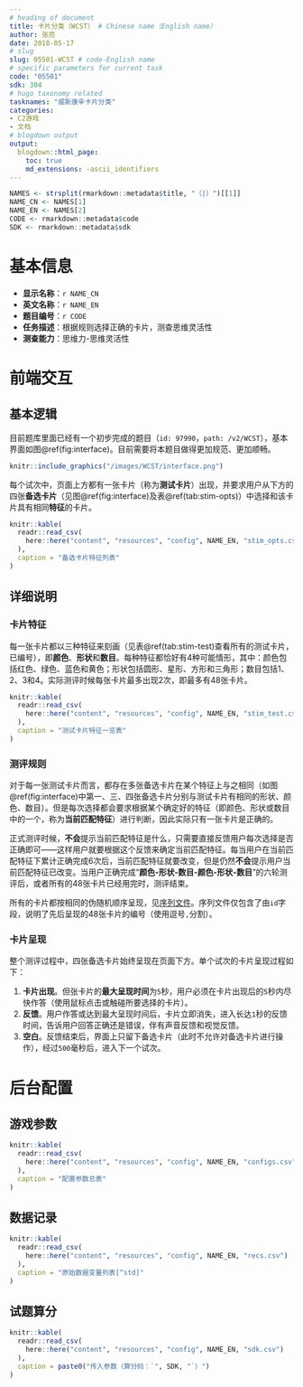 ```yaml
---
# heading of document
title: 卡片分类（WCST） # Chinese name（English name）
author: 张亮
date: 2018-05-17
# slug
slug: 05501-WCST # code-English name
# specific parameters for current task
code: "05501"
sdk: 304
# hugo taxonomy related
tasknames: "威斯康辛卡片分类"
categories:
- C2游戏
- 文档
# blogdown output
output:
  blogdown::html_page:
    toc: true
    md_extensions: -ascii_identifiers
---
```


```r
NAMES <- strsplit(rmarkdown::metadata$title, "（|）")[[1]]
NAME_CN <- NAMES[1]
NAME_EN <- NAMES[2]
CODE <- rmarkdown::metadata$code
SDK <- rmarkdown::metadata$sdk
```

# 基本信息

* **显示名称**：`r NAME_CN`
* **英文名称**：`r NAME_EN`
* **题目编号**：`r CODE`
* **任务描述**：根据规则选择正确的卡片，测查思维灵活性
* **测查能力**：思维力-思维灵活性

# 前端交互

## 基本逻辑

目前题库里面已经有一个初步完成的题目（`id: 97990`，`path: /v2/WCST`），基本界面如图\@ref(fig:interface)。目前需要将本题目做得更加规范、更加顺畅。

```r
knitr::include_graphics("/images/WCST/interface.png")
```

每个试次中，页面上方都有一张卡片（称为**测试卡片**）出现，并要求用户从下方的四张**备选卡片**（见图\@ref(fig:interface)及表\@ref(tab:stim-opts)）中选择和该卡片具有相同**特征**的卡片。

```r
knitr::kable(
  readr::read_csv(
    here::here("content", "resources", "config", NAME_EN, "stim_opts.csv")
  ),
  caption = "备选卡片特征列表"
)
```

## 详细说明

### 卡片特征

每一张卡片都以三种特征来刻画（见表\@ref(tab:stim-test)查看所有的测试卡片，已编号），即**颜色**、**形状**和**数目**。每种特征都恰好有4种可能情形，其中：颜色包括红色、绿色、蓝色和黄色；形状包括圆形、星形、方形和三角形；数目包括1、2、3和4。实际测评时候每张卡片最多出现2次，即最多有48张卡片。

```r
knitr::kable(
  readr::read_csv(
    here::here("content", "resources", "config", NAME_EN, "stim_test.csv")
  ),
  caption = "测试卡片特征一览表"
)
```

### 测评规则

对于每一张测试卡片而言，都存在多张备选卡片在某个特征上与之相同（如图\@ref(fig:interface)中第一、三、四张备选卡片分别与测试卡片有相同的形状、颜色、数目）。但是每次选择都会要求根据某个确定好的特征（即颜色、形状或数目中的一个，称为**当前匹配特征**）进行判断，因此实际只有一张卡片是正确的。

正式测评时候，**不会**提示当前匹配特征是什么，只需要直接反馈用户每次选择是否正确即可——这样用户就要根据这个反馈来确定当前匹配特征。每当用户在当前匹配特征下累计正确完成6次后，当前匹配特征就要改变，但是仍然**不会**提示用户当前匹配特征已改变。当用户正确完成“**颜色-形状-数目-颜色-形状-数目**”的六轮测评后，或者所有的48张卡片已经用完时，测评结束。

所有的卡片都按相同的伪随机顺序呈现，见[序列文件](/seq/05501_WCST.json){target="_blank"}。序列文件仅包含了由`id`字段，说明了先后呈现的48张卡片的编号（使用逗号`,`分割）。

### 卡片呈现

整个测评过程中，四张备选卡片始终呈现在页面下方。单个试次的卡片呈现过程如下：

1. **卡片出现**。但张卡片的**最大呈现时间**为`5`秒，用户必须在卡片出现后的`5`秒内尽快作答（使用鼠标点击或触碰所要选择的卡片）。
1. **反馈**。用户作答或达到最大呈现时间后，卡片立即消失，进入长达`1`秒的反馈时间，告诉用户回答正确还是错误，伴有声音反馈和视觉反馈。
1. **空白**。反馈结束后，界面上只留下备选卡片（此时不允许对备选卡片进行操作），经过`500`毫秒后，进入下一个试次。

# 后台配置

## 游戏参数

```r
knitr::kable(
  readr::read_csv(
    here::here("content", "resources", "config", NAME_EN, "configs.csv")
  ),
  caption = "配置参数总表"
)
```

## 数据记录

```r
knitr::kable(
  readr::read_csv(
    here::here("content", "resources", "config", NAME_EN, "recs.csv")
  ),
  caption = "原始数据变量列表[^std]"
)
```

[^std]: 请参考[标准](`r blogdown::shortcode("relref", "standard.html")`)。

## 试题算分

```r
knitr::kable(
  readr::read_csv(
    here::here("content", "resources", "config", NAME_EN, "sdk.csv")
  ),
  caption = paste0("传入参数（算分码：`", SDK, "`）")
)
```
